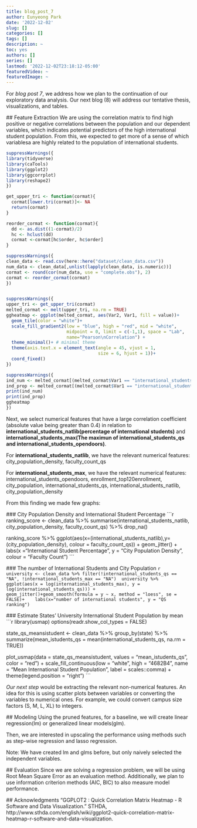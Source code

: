 ```yaml
---
title: blog_post_7
author: Eunyeong Park
date: '2022-12-02'
slug: []
categories: []
tags: []
description: ~
toc: yes
authors: []
series: []
lastmod: '2022-12-02T23:18:12-05:00'
featuredVideo: ~
featuredImage: ~
---
```



 For *blog post 7*, we address how we plan to the continuation of our exploratory data analysis. 
 Our next blog (8) will address our tentative thesis, visualizations, and tables.

 ## Feature Extraction
 We are using the correlation matrix to find high positive or negative correlations between the population and our dependent variables, which indicates potential predictors of the high international student population. From this, we expected to get more of a sense of which variablesa are highly related to the population of international students. 

 ```r
 suppressWarnings({
 library(tidyverse)
 library(caTools)
 library(ggplot2)
 library(ggcorrplot)
 library(reshape2)
 })

 get_upper_tri <- function(cormat){
   cormat[lower.tri(cormat)]<- NA
   return(cormat)
 }

 reorder_cormat <- function(cormat){
   dd <- as.dist((1-cormat)/2)
   hc <- hclust(dd)
   cormat <-cormat[hc$order, hc$order]
 }

 suppressWarnings({
 clean_data <- read.csv(here::here("dataset/clean_data.csv"))
 num_data <- clean_data[,unlist(lapply(clean_data, is.numeric))]
 cormat <- round(cor(num_data, use = "complete.obs"), 2)
 cormat <- reorder_cormat(cormat)
 })


 suppressWarnings({
 upper_tri <- get_upper_tri(cormat)
 melted_cormat <- melt(upper_tri, na.rm = TRUE)
 ggheatmap <- ggplot(melted_cormat, aes(Var2, Var1, fill = value))+
   geom_tile(color = "white")+
   scale_fill_gradient2(low = "blue", high = "red", mid = "white", 
                        midpoint = 0, limit = c(-1,1), space = "Lab", 
                        name="Pearson\nCorrelation") +
   theme_minimal()+ # minimal theme
   theme(axis.text.x = element_text(angle = 45, vjust = 1, 
                                    size = 6, hjust = 1))+
   coord_fixed()
 })

 suppressWarnings({
 ind_num <- melted_cormat[(melted_cormat$Var1 == "international_students_max" & melted_cormat$Var2 != "international_students_max" & abs(melted_cormat$value) >=0.4 ), ]$Var2
 ind_prop <- melted_cormat[(melted_cormat$Var1 == "international_students_natlib" & melted_cormat$Var2 != "international_students_natlib" & abs(melted_cormat$value) >=0.4 ), ]$Var2
 print(ind_num)
 print(ind_prop)
 ggheatmap
 })
 ```
 Next, we select numerical features that have a large correlation coefficient (absolute value being greater than 0.4) in relation to **international_students_natlib(percentage of international students)** and **international_students_max(The maximun of international_students_qs and international_students_opendoors)**. 




 For **international_students_natlib**, we have the relevant numerical features:
 city_population_density, 
 faculty_count_qs

 For **international_students_max**, we have the relevant numerical features:
 international_students_opendoors, 
 enrollment_top120enrollment,  
 city_population, 
 international_students_qs, 
 international_students_natlib,   
 city_population_density




 From this finding we made few graphs: 

 ### City Population Density and International Student Percentage
 ```r
 ranking_score <- clean_data %>% summarise(international_students_natlib,  city_population_density, faculty_count_qs) %>% drop_na()

 ranking_score %>% ggplot(aes(x=(international_students_natlib),y= (city_population_density), colour = faculty_count_qs)) + geom_jitter() + labs(x ="International Student Percentage", y = "City Population Density", colour = "Faculty Count")
 ```

 ### The number of International Students and City Population 
 ```r
 university <- clean_data %>% filter(!international_students_qs == "NA", !international_students_max == "NA")
 university %>% 
   ggplot(aes(x = log(international_students_max), y = log(international_students_qs))) + 
   geom_jitter()+geom_smooth(formula = y ~ x, method = "loess", se = FALSE)+
   labs(x="number of international students", y = "QS ranking")
 ```

 ### Estimate States' University International Student Population by mean
 ```r
 library(usmap) 
 options(readr.show_col_types = FALSE)

 state_qs_meansistudent <- clean_data %>% group_by(state) %>% summarize(mean_istudents_qs = mean(international_students_qs, na.rm = TRUE))

 plot_usmap(data = state_qs_meansistudent, values = "mean_istudents_qs", color = "red") + 
   scale_fill_continuous(low = "white", high = "4682B4", name = "Mean International Student Population", label = scales::comma) + 
   theme(legend.position = "right")
 ```

 *Our next step* would be extracting the relevant non-numerical features. An idea for this is using scatter plots between variables or converting the variables to numerical ones. For example, we could convert campus size factors (S, M, L, XL) to integers. 


 ## Modeling
 Using the pruned features, for a baseline, we will create linear regression(lm) or generalized linear models(glm).

 Then, we are interested in upscaling the performance using methods such as step-wise regression and lasso regression. 

 Note: We have created lm and glms before, but only naively selected the independent variables.


 ## Evaluation
 Since we are solving a regression problem, we will be using Root Mean Square Error as an evaluation method. Additionally, we plan to use information criterion methods (AIC, BIC) to also measure model performance.


 ## Acknowledgments
 “GGPLOT2 : Quick Correlation Matrix Heatmap - R Software and Data Visualization.” STHDA, http://www.sthda.com/english/wiki/ggplot2-quick-correlation-matrix-heatmap-r-software-and-data-visualization. 
